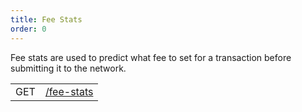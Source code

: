 ```yaml
---
title: Fee Stats
order: 0
---
```



Fee stats are used to predict what fee to set for a transaction before submitting it to the network.

<EndpointsTable title="Endpoints">

|     |                                               |
| --- | --------------------------------------------- |
| GET | [/fee-stats](./single.mdx) |

</EndpointsTable>